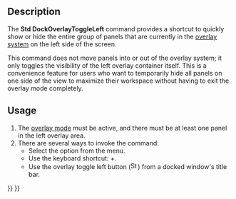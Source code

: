 <languages/>
<translate>

<!--T:1-->
{{Docnav
|[[Std_DockOverlayMouseTransparent|DockOverlayMouseTransparent]]
|[[Std_DockOverlayToggleRight|DockOverlayToggleRight]]
|[[Std_View_Menu|Std View Menu]]
|IconL=
|IconR=Std_DockOverlayToggleRight.svg
|IconC=Freecad.svg
}}

<!--T:2-->
{{GuiCommand
|Name=Std DockOverlayToggleLeft
|MenuLocation=View → Overlay Docked Panel → Toggle Left
|Workbenches=All
|Shortcut={{KEY|Ctrl}}+{{KEY|Left}}
|Version=1.0
|SeeAlso=[[Std_DockOverlayToggleRight]], [[Std_DockOverlayToggleTop]], [[Std_DockOverlayToggleBottom]], [[Std_DockOverlayAll]]
}}

==Description== <!--T:3-->

<!--T:4-->
The '''Std DockOverlayToggleLeft''' command provides a shortcut to quickly show or hide the entire group of panels that are currently in the [[Std_DockOverlayAll|overlay system]] on the left side of the screen.

<!--T:5-->
This command does not move panels into or out of the overlay system; it only toggles the visibility of the left overlay container itself. This is a convenience feature for users who want to temporarily hide all panels on one side of the view to maximize their workspace without having to exit the overlay mode completely.

==Usage== <!--T:6-->

<!--T:7-->
# The [[Std_DockOverlayAll|overlay mode]] must be active, and there must be at least one panel in the left overlay area.
# There are several ways to invoke the command:
#* Select the {{MenuCommand|View → Overlay Docked Panel → Toggle Left}} option from the menu.
#* Use the keyboard shortcut: {{KEY|Ctrl}}+{{KEY|Left}}.
#* Use the overlay toggle left button ([[File:Std_DockOverlayToggleLeft.svg|16px]]) from a docked window's title bar.


<!--T:8-->
{{Docnav
|[[Std_DockOverlayMouseTransparent|DockOverlayMouseTransparent]]
|[[Std_DockOverlayToggleRight|DockOverlayToggleRight]]
|[[Std_View_Menu|Std View Menu]]
|IconL=
|IconR=Std_DockOverlayToggleRight.svg
|IconC=Freecad.svg
}}

</translate>
{{Std_Base_navi{{#translation:}}}}
{{Userdocnavi{{#translation:}}}}